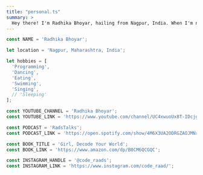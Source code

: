 ```yaml
---
title: "personal.ts"
summary: >
  Hey there! I'm Radhika Bhoyar, hailing from Nagpur, India. When I'm not busy coding or gaming, you can catch me devouring delicious food or shooting hoops on the basketball court. Also, check out my YouTube channel "RadhikaCodes" for tech content, my podcast "CodeChatter," and grab a copy of my book "The Coding Journey." For some coding humor, follow me on Instagram @RadhikaCodes!
---
```


```ts
const NAME = 'Radhika Bhoyar';

let location = 'Nagpur, Maharashtra, India';

let hobbies = [
  'Programming',
  'Dancing',
  'Eating',
  'Swimming',
  'Singing',
  // 'Sleeping'
];

const YOUTUBE_CHANNEL = 'Radhika Bhoyar';
const YOUTUBE_LINK = 'https://www.youtube.com/channel/UC4xwuoUx8T-IDcjgmVsm-bw';

const PODCAST = 'RadsTalks';
const PODCAST_LINK = 'https://open.spotify.com/show/4M6X3UA2ODRGZAOJMNrFqB';

const BOOK_TITLE = 'Girl, Decode Your World';
const BOOK_LINK = 'https://www.amazon.com/dp/B0CM6QCGQC';

const INSTAGRAM_HANDLE = '@code_raads';
const INSTAGRAM_LINK = 'https://www.instagram.com/code_raad/';

```

